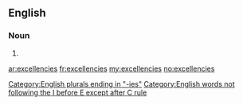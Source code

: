 {{also|Excellencies}}
==English==

===Noun===
{{infl|en}}

# {{plural of|excellency}}

[[Category:English plurals ending in "-ies"]]
[[Category:English words not following the I before E except after C rule]]

[[ar:excellencies]]
[[fr:excellencies]]
[[my:excellencies]]
[[no:excellencies]]